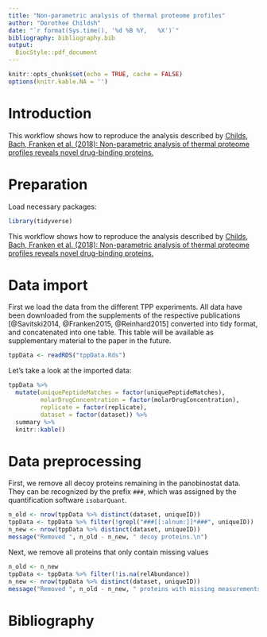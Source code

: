 ```yaml
---
title: "Non-parametric analysis of thermal proteome profiles"
author: "Dorothee Childsh"
date: "`r format(Sys.time(), '%d %B %Y,   %X')`"
bibliography: bibliography.bib
output: 
  BiocStyle::pdf_document
---
```


```r
knitr::opts_chunk$set(echo = TRUE, cache = FALSE)
options(knitr.kable.NA = '')
```

# Introduction
This workflow shows how to reproduce the analysis described by [Childs, Bach, Franken et al. (2018): Non-parametric analysis of thermal proteome profiles reveals novel drug-binding proteins.](https://www.biorxiv.org/content/early/2018/07/22/373845)

# Preparation

Load necessary packages:
```r
library(tidyverse)
```

This workflow shows how to reproduce the analysis described by [Childs, Bach, Franken et al. (2018): Non-parametric analysis of thermal proteome profiles reveals novel drug-binding proteins.](https://www.biorxiv.org/content/early/2018/07/22/373845)

# Data import

First we load the data from the different TPP experiments. All data have been downloaded from the supplements of the respective publications [@Savitski2014, @Franken2015, @Reinhard2015] converted into tidy format, and concatenated into one table. This table will be available as supplementary material to the paper in the future.

```r
tppData <- readRDS("tppData.Rds")
```

Let's take a look at the imported data:
```r
tppData %>% 
  mutate(uniquePeptideMatches = factor(uniquePeptideMatches), 
         molarDrugConcentration = factor(molarDrugConcentration), 
         replicate = factor(replicate), 
         dataset = factor(dataset)) %>% 
  summary %>% 
  knitr::kable()
```

# Data preprocessing

First, we remove all decoy proteins remaining in the panobinostat data. They can be recognized by the prefix `###`, which was assigned by the quantification software `isobarQuant`.
```r
n_old <- nrow(tppData %>% distinct(dataset, uniqueID))
tppData <- tppData %>% filter(!grepl("###[[:alnum:]]*###", uniqueID))
n_new <- nrow(tppData %>% distinct(dataset, uniqueID))
message("Removed ", n_old - n_new, " decoy proteins.\n")
```

Next, we remove all proteins that only contain missing values
```r
n_old <- n_new
tppData <- tppData %>% filter(!is.na(relAbundance))
n_new <- nrow(tppData %>% distinct(dataset, uniqueID))
message("Removed ", n_old - n_new, " proteins with missing measurements in all treament groups and replicates per dataset.\n")
```

# Bibliography